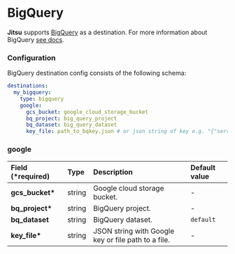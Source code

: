 # BigQuery

**Jitsu** supports [BigQuery](https://console.cloud.google.com/bigquery) as a destination. For more information about BigQuery [see docs](https://cloud.google.com/bigquery/docs).

### Configuration

BigQuery destination config consists of the following schema:

```yaml
destinations:
  my_bigquery:
    type: bigquery
    google:
      gcs_bucket: google_cloud_storage_bucket
      bq_project: big_query_project
      bq_dataset: big_query_dataset
      key_file: path_to_bqkey.json # or json string of key e.g. "{"service_account":...}"
```

### google

| Field \(\*required\) | Type | Description | Default value |
| :--- | :--- | :--- | :--- |
| **gcs\_bucket\*** | string | Google cloud storage bucket. | - |
| **bq\_project\*** | string | BigQuery project. | - |
| **bq\_dataset** | string | BigQuery dataset. | `default` |
| **key\_file\*** | string | JSON string with Google key or file path to a file. | - |

